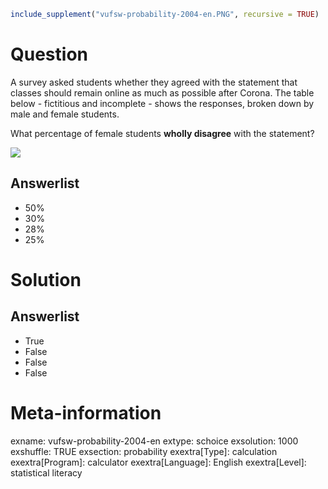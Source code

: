 ```r
include_supplement("vufsw-probability-2004-en.PNG", recursive = TRUE)
```

Question
========
A survey asked students whether they agreed with the statement that classes should remain online as much as possible after Corona. The table below - fictitious and incomplete - shows the responses, broken down by male and female students.  
  
What percentage of female students **wholly disagree** with the statement?  
  
![](vufsw-probability-2004-en.PNG)

Answerlist
----------
* 50%
* 30%
* 28%
* 25%

Solution
========

Answerlist
----------
* True
* False
* False
* False

Meta-information
================
exname: vufsw-probability-2004-en
extype: schoice
exsolution: 1000
exshuffle: TRUE
exsection: probability
exextra[Type]: calculation
exextra[Program]: calculator
exextra[Language]: English
exextra[Level]: statistical literacy

